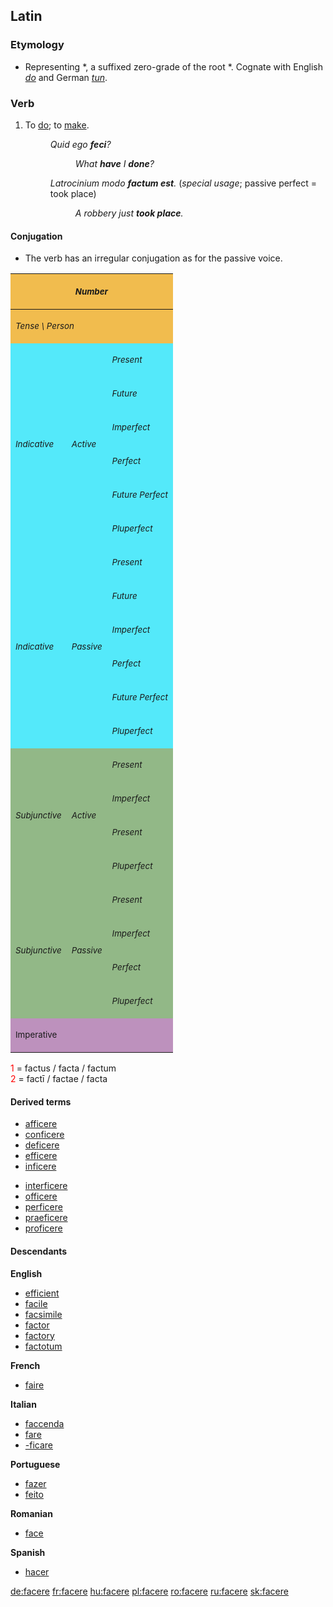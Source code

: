 ==Latin==

===Etymology===
*Representing {{PIE.|la}} *{{term||dʰh₁-k-}}, a suffixed zero-grade of the root *{{term||dʰeh₁-|put, arrange}}. Cognate with English ''[[do]]'' and German ''[[tun]]''.

===Verb===
{{la-verb|facio|faciō|facere|facere|feci|fēcī|factum|factum}}

# To [[do]]; to [[make]].
#:''Quid ego '''feci'''?'' 
#::''What '''have''' I '''done'''?''
#:''Latrocinium modo '''factum est'''.'' (''special usage''; passive perfect = took place)
#::''A robbery just '''took place'''.''

====Conjugation====
*The verb has an irregular conjugation as for the passive voice.

{| border="1" cellpadding="2"
!style="background:#F1BC4E;" colspan=3| <small>''Number''
!style="background:#F1BC4E;" colspan=3| <small>''Singular''
!style="background:#F1BC4E;" colspan=3| <small>''Plural''
|-
!style="background:#F1BC4E;" colspan=3| <small>''Tense \ Person''
!style="background:#F1BC4E;"| <small>''1.''
!style="background:#F1BC4E;"| <small>''2.''
!style="background:#F1BC4E;"| <small>''3.''
!style="background:#F1BC4E;"| <small>''11.''
!style="background:#F1BC4E;"| <small>''22.''
!style="background:#F1BC4E;"| <small>''33.''
|-
!style="background:#54E9FA;" rowspan=6|<small>''Indicative''
!style="background:#54E9FA;" rowspan=6|<small>''Active''
!style="background:#54E9FA;"|<small>''Present''
|style="background:#FBFCE4;"|[[facio|faciō]]
|style="background:#FBFCE4;"|[[facis]]
|style="background:#FBFCE4;"|[[facit]]
|style="background:#FBFCE4;"|[[facimus]]
|style="background:#FBFCE4;"|[[facitis]]
|style="background:#FBFCE4;"|[[faciunt]]
|-
!style="background:#54E9FA;"| <small>''Future''
|style="background:#FBFCE4;"|[[faciam]]
|style="background:#FBFCE4;"|[[faciēs]]
|style="background:#FBFCE4;"|[[faciet]]
|style="background:#FBFCE4;"|[[faciēmus]]
|style="background:#FBFCE4;"|[[faciētis]]
|style="background:#FBFCE4;"|[[facient]]
|-
!style="background:#54E9FA;"| <small>''Imperfect''
|style="background:#FBFCE4;"|[[faciēbam]]
|style="background:#FBFCE4;"|[[faciēbās]]
|style="background:#FBFCE4;"|[[faciēbat]]
|style="background:#FBFCE4;"|[[faciēbāmus]]
|style="background:#FBFCE4;"|[[faciēbātis]]
|style="background:#FBFCE4;"|[[faciēbant]]
|-
!style="background:#54E9FA;"| <small>''Perfect''
|style="background:#FBFCE4;"|[[fēci|fecī]]
|style="background:#FBFCE4;"|[[fecisti|fēcistī]]
|style="background:#FBFCE4;"|[[fēcit]]
|style="background:#FBFCE4;"|[[fēcimus]]
|style="background:#FBFCE4;"|[[fēcistis]]
|style="background:#FBFCE4;"|[[fecerunt|fēcērunt]]
|-
!style="background:#54E9FA;"| <small>''Future Perfect''
|style="background:#FBFCE4;"|[[fecero|fēcerō]]
|style="background:#FBFCE4;"|[[fēceris]]
|style="background:#FBFCE4;"|[[fēcerit]]
|style="background:#FBFCE4;"|[[fēcerimus]]
|style="background:#FBFCE4;"|[[fēceritis]]
|style="background:#FBFCE4;"|[[fēcerint]]
|-
!style="background:#54E9FA;"| <small>''Pluperfect''
|style="background:#FBFCE4;"|[[feceram|fēceram]]
|style="background:#FBFCE4;"|[[feceras|fēcerās]]
|style="background:#FBFCE4;"|[[fecerat|fēcerat]]
|style="background:#FBFCE4;"|[[feceramus|fēcerāmus]]
|style="background:#FBFCE4;"|[[feceratis|fēcerātis]]
|style="background:#FBFCE4;"|[[fecerant|fēcerant]]
|-
!style="background:#54E9FA;" rowspan=6|<small>''Indicative''
!style="background:#54E9FA;" rowspan=6|<small>''Passive''
!style="background:#54E9FA;"|<small>''Present''
|style="background:#FBFCE4;"|[[fiō]]
|style="background:#FBFCE4;"|[[fis]]
|style="background:#FBFCE4;"|[[fit]]
|style="background:#FBFCE4;"|[[fimus]]
|style="background:#FBFCE4;"|[[fitis]]
|style="background:#FBFCE4;"|[[fiunt]]
|-
!style="background:#54E9FA;"| <small>''Future''
|style="background:#FBFCE4;"|[[fiam]]
|style="background:#FBFCE4;"|[[fies|fiēs]]
|style="background:#FBFCE4;"|[[fiet]]
|style="background:#FBFCE4;"|[[fiemus|fiēmus]]
|style="background:#FBFCE4;"|[[fietis|fiētis]]
|style="background:#FBFCE4;"|[[fient]]
|-
!style="background:#54E9FA;"| <small>''Imperfect''
|style="background:#FBFCE4;"|[[fiebam|fiēbam]]
|style="background:#FBFCE4;"|[[fiebas|fiēbās]]
|style="background:#FBFCE4;"|[[fiebat|fiēbat]]
|style="background:#FBFCE4;"|[[fiebamus|fiēbāmus]]
|style="background:#FBFCE4;"|[[fiebatis|fiēbātis]]
|style="background:#FBFCE4;"|[[fiebant|fiēbant]]
|-
!style="background:#54E9FA;"| <small>''Perfect''
|style="background:#FBFCE4;"|[[factus]]<font color="red"><sup>1</sup></font><br>[[sum]]
|style="background:#FBFCE4;"|[[factus]]<font color="red"><sup>1</sup></font><br>[[es]]
|style="background:#FBFCE4;"|[[factus]]<font color="red"><sup>1</sup></font><br>[[est]]
|style="background:#FBFCE4;"|[[facti|factī]]<font color="red"><sup>2</sup></font><br>[[sumus]]
|style="background:#FBFCE4;"|[[facti|factī]]<font color="red"><sup>2</sup></font><br>[[estis]]
|style="background:#FBFCE4;"|[[facti|factī]]<font color="red"><sup>2</sup></font><br>[[sunt]]
|-
!style="background:#54E9FA;"| <small>''Future Perfect''
|style="background:#FBFCE4;"|[[factus]]<font color="red"><sup>1</sup></font><br>[[ero|erō]]
|style="background:#FBFCE4;"|[[factus]]<font color="red"><sup>1</sup></font><br>[[eris]]
|style="background:#FBFCE4;"|[[factus]]<font color="red"><sup>1</sup></font><br>[[erit]]
|style="background:#FBFCE4;"|[[facti|factī]]<font color="red"><sup>2</sup></font><br>[[erimus]]
|style="background:#FBFCE4;"|[[facti|factī]]<font color="red"><sup>2</sup></font><br>[[eritis]]
|style="background:#FBFCE4;"|[[facti|factī]]<font color="red"><sup>2</sup></font><br>[[erunt]]
|-
!style="background:#54E9FA;"| <small>''Pluperfect''
|style="background:#FBFCE4;"|[[factus]]<font color="red"><sup>1</sup></font><br>[[eram]]
|style="background:#FBFCE4;"|[[factus]]<font color="red"><sup>1</sup></font><br>[[eras|erās]]
|style="background:#FBFCE4;"|[[factus]]<font color="red"><sup>1</sup></font><br>[[erat]]
|style="background:#FBFCE4;"|[[facti|factī]]<font color="red"><sup>2</sup></font><br>[[eramus|erāmus]]
|style="background:#FBFCE4;"|[[facti|factī]]<font color="red"><sup>2</sup></font><br>[[eratis|erātis]]
|style="background:#FBFCE4;"|[[facti|factī]]<font color="red"><sup>2</sup></font><br>[[erant]]
|-
!style="background:#92B887;" rowspan=4|<small>''Subjunctive''
!style="background:#92B887;" rowspan=4|<small>''Active''
!style="background:#92B887;"|<small>''Present''
|style="background:#E7FEE9;"|[[faciam]]
|style="background:#E7FEE9;"|[[facias|faciās]]
|style="background:#E7FEE9;"|[[faciat]]
|style="background:#E7FEE9;"|[[faciamus|faciāmus]]
|style="background:#E7FEE9;"|[[faciatis|faciātis]]
|style="background:#E7FEE9;"|[[faciant]]
|-
!style="background:#92B887;"|<small>''Imperfect''
|style="background:#E7FEE9;"|[[facerem]]
|style="background:#E7FEE9;"|[[faceres|facerēs]]
|style="background:#E7FEE9;"|[[faceret]]
|style="background:#E7FEE9;"|[[faceremus|facerēmus]]
|style="background:#E7FEE9;"|[[faceretis|facerētis]]
|style="background:#E7FEE9;"|[[facerent]]
|-
!style="background:#92B887;"|<small>''Present''
|style="background:#E7FEE9;"|[[fecerim]]
|style="background:#E7FEE9;"|[[feceris|feceris]]
|style="background:#E7FEE9;"|[[fecerit]]
|style="background:#E7FEE9;"|[[fecerimus|fecerimus]]
|style="background:#E7FEE9;"|[[feceritis|feceritis]]
|style="background:#E7FEE9;"|[[fecerint]]
|-
!style="background:#92B887;"|<small>''Pluperfect''
|style="background:#E7FEE9;"|[[fecissem|fēcissem]]
|style="background:#E7FEE9;"|[[fecisses|fēcissēs]]
|style="background:#E7FEE9;"|[[fecisset|fēcisset]]
|style="background:#E7FEE9;"|[[fecissemus|fēcissēmus]]
|style="background:#E7FEE9;"|[[fecissetis|fēcissētis]]
|style="background:#E7FEE9;"|[[fecissent|fēcissent]]
|-
!style="background:#92B887;" rowspan=4|<small>''Subjunctive''
!style="background:#92B887;" rowspan=4|<small>''Passive
''
!style="background:#92B887;"|<small>''Present''
|style="background:#E7FEE9;"|[[fiam]]
|style="background:#E7FEE9;"|[[fias]]
|style="background:#E7FEE9;"|[[fiat]]
|style="background:#E7FEE9;"|[[fiamus|fiamus]]
|style="background:#E7FEE9;"|[[fiatis|fiatis]]
|style="background:#E7FEE9;"|[[fiant]]
|-
!style="background:#92B887;"|<small>''Imperfect''
|style="background:#E7FEE9;"|[[fierem]]
|style="background:#E7FEE9;"|[[fieres|fierēs]]
|style="background:#E7FEE9;"|[[fieret]]
|style="background:#E7FEE9;"|[[fieremus|fierēmus]]
|style="background:#E7FEE9;"|[[fieretis|fierētis]]
|style="background:#E7FEE9;"|[[fierent]]
|-
!style="background:#92B887;"|<small>''Perfect''
|style="background:#E7FEE9;"|[[factus]]<font color="red"><sup>1</sup></font><br>[[sim]]
|style="background:#E7FEE9;"|[[factus]]<font color="red"><sup>1</sup></font><br>[[sis|sīs]]
|style="background:#E7FEE9;"|[[factus]]<font color="red"><sup>1</sup></font><br>[[sit]]
|style="background:#E7FEE9;"|[[facti|factī]]<font color="red"><sup>2</sup></font><br>[[simus|sīmus]]
|style="background:#E7FEE9;"|[[facti|factī]]<font color="red"><sup>2</sup></font><br>[[sitis|sītis]]
|style="background:#E7FEE9;"|[[facti|factī]]<font color="red"><sup>2</sup></font><br>[[sint]]
|-
!style="background:#92B887;"|<small>''Pluperfect''
|style="background:#E7FEE9;"|[[factus]]<font color="red"><sup>1</sup></font><br>[[essem]]
|style="background:#E7FEE9;"|[[factus]]<font color="red"><sup>1</sup></font><br>[[esses|essēs]]
|style="background:#E7FEE9;"|[[factus]]<font color="red"><sup>1</sup></font><br>[[esset]]
|style="background:#E7FEE9;"|[[facti|factī]]<font color="red"><sup>2</sup></font><br>[[essemus|essēmus]]
|style="background:#E7FEE9;"|[[facti|factī]]<font color="red"><sup>2</sup></font><br>[[essetis|essētis]]
|style="background:#E7FEE9;"|[[facti|factī]]<font color="red"><sup>2</sup></font><br>[[essent]]
|-
!style="background:#BD91BD;" colspan=3| <small>Imperative
|style="background:#FCF2E9;" align="center"|——
|style="background:#FCF2E9;" align="center"|[[fac#Latin|fac]]
|style="background:#FCF2E9;" align="center"|——
|style="background:#FCF2E9;" align="center"|——
|style="background:#FCF2E9;" align="center"|[[facite]]
|style="background:#FCF2E9;" align="center"|——
|}

<font color="red"> 1 </font> = factus / facta / factum  <br>
<font color="red"> 2 </font> = factī / factae / facta <br>

====Derived terms====
{{top3}}
*[[afficere]]
*[[conficere]]
*[[deficere]]
*[[efficere]]
*[[inficere]]
{{mid2}}
*[[interficere]]
*[[officere]]
*[[perficere]]
*[[praeficere]]
*[[proficere]]
{{bottom}}

====Descendants====
{{top4}}
'''English'''
*[[efficient]]
*[[facile]]
*[[facsimile]]
*[[factor]]
*[[factory]]
*[[factotum]]
{{mid4}}
'''French'''
*[[faire]]

'''Italian'''
*[[faccenda]]
*[[fare]]
*[[-ficare]]
{{mid4}}
'''Portuguese'''
*[[fazer]]
*[[feito]]

'''Romanian'''
*[[face#Romanian|face]]
{{mid4}}
'''Spanish'''
*[[hacer]]
{{bottom}}

[[de:facere]]
[[fr:facere]]
[[hu:facere]]
[[pl:facere]]
[[ro:facere]]
[[ru:facere]]
[[sk:facere]]